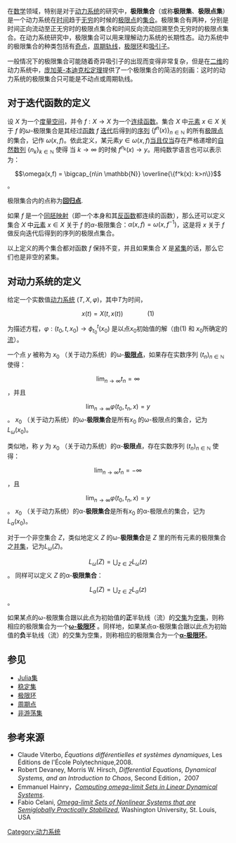 在[[数学|数学]]领域，特别是对于[[动力系统|动力系统]]的研究中，'''极限集合'''（或称'''极限集'''、'''极限点集'''）是一个动力系统在[[时间|时间]]趋于[[无限|无穷]]的时候的[[极限点|极限点]]的[[集合|集合]]。极限集合有两种，分别是时间正向流动至正无穷时的极限点集合和时间反向流动回溯至负无穷时的极限点集合。在动力系统研究中，极限集合可以用来理解动力系统的长期性态。动力系统中的极限集合的种类包括有[[奇点|奇点]]，[[周期|周期]][[轨线|轨线]]，[[极限环|极限环]]和[[吸引子|吸引子]]。

一般情况下的极限集合可能随着奇异吸引子的出现而变得非常复杂，但是在[[维度|二维]]的动力系统中，[[庞加莱-本迪克松定理|庞加莱-本迪克松定理]]提供了一个极限集合的简洁的刻画：这时的动力系统的极限集合只可能是不动点或周期轨线。

==对于迭代函数的定义==
设 <math>X</math> 为一个[[度量空间|度量空间]]，并令 <math>f:X\rightarrow X</math> 为一个[[连续函数|连续函数]]。集合 <math>X</math> 中[[元素|元素]] <math>x\in X</math> 关于 <math>f</math> 的<math>\omega</math>-极限集合是其经过[[函数|函数]] <math>f</math> [[迭代函数|迭代]]后得到的[[序列|序列]] <math>\{f^n(x)\}_{n\in \mathbb{N}}</math> 的所有[[极限点|极限点]]的集合，记作 <math>\omega(x,f)</math>。依此定义，某元素<math>y\in \omega(x,f)</math>[[当且仅当|当且仅当]]存在严格递增的[[自然数|自然]][[数列|数列]] <math>\{n_k\}_{k\in \mathbb{N}}</math> 使得 当 <math>k\rightarrow\infty</math> 的时候 <math>f^{n_k}(x)\rightarrow y</math>。用纯数学语言也可以表示为：

:<math>\omega(x,f) = \bigcap_{n\in \mathbb{N}} \overline{\{f^k(x): k>n\}}</math>。

极限集合内的点称为'''[[回归点|回归点]]'''.

如果 <math>f</math> 是一个[[同胚|同胚映射]]（即一个本身和其[[反函数|反函数]]都连续的函数），那么还可以定义 集合 <math>X</math> 中[[元素|元素]] <math>x\in X</math> 关于 <math>f</math> 的<math>\alpha</math>-极限集合：<math>\alpha(x,f)=\omega(x,f^{-1})</math>，这是将 <math>x</math> 关于 <math>f</math> 做反向迭代后得到的序列的极限点集合。

以上定义的两个集合都对函数 <math>f</math> 保持不变，并且如果集合 <math>X</math> 是[[紧空间|紧集]]的话，那么它们也是非空的紧集。

==对动力系统的定义==

给定一个实数值[[动力系统|动力系统]] <math>(T, X, \varphi)</math>，其中<math>T</math>为时间，
<center><math>x(t) = X(t,x(t)) \ \ \ \ \ \ \ \ \ \ \ \ \ \ (1)</math></center>
为描述方程，<math>\varphi: (t_0, t, x_0) \rightarrow \phi_{t_0}^{t}(x_0)</math> 是以点<math>x_0</math>初始值的解（由<math>(1)</math> 和 <math>x_0</math>所确定的[[流_(数学)|流]]）。

一个点 ''y'' 被称为 <math>x_0</math> （关于动力系统）的ω-'''[[极限点|极限点]]'''，如果存在实数序列 <math>(t_n)_{n \in \mathbb{N}}</math> 使得：
:<math>\lim_{n \to \infty} t_n = \infty</math>，并且
:<math>\lim_{n \to \infty} \varphi(t_0, t_n, x) = y </math>。
<math>x_0</math> （关于动力系统）的ω-'''极限集合'''是所有<math>x_0</math> 的ω-极限点的集合，记为<math>L_{\omega}(x_0)</math>。

类似地，称 ''y'' 为 <math>x_0</math> （关于动力系统）的α-'''极限点'''，存在实数序列 <math>(t_n)_{n \in \mathbb{N}}</math> 使得：
:<math>\lim_{n \to \infty} t_n = -\infty</math>，且
:<math>\lim_{n \to \infty} \varphi(t_0, t_n, x) = y </math>。
<math>x_0</math> （关于动力系统）的α-'''极限集合'''是所有<math>x_0</math> 的α-极限点的集合，记为<math>L_{\alpha}(x_0)</math>。

对于一个非空集合 <math>Z</math>，类似地定义 <math>Z</math> 的ω-'''极限集合'''是 <math>Z</math> 里的所有元素的极限集合之[[并集|并集]]，记为<math>L_{\omega}(Z)</math>。
:<math>L_{\omega}(Z) = \bigcup_{z \in Z} L_{\omega}(z)</math>。
同样可以定义 <math>Z</math> 的α-'''极限集合'''：
:<math>L_{\alpha}(Z) = \bigcup_{z \in Z} L_{\alpha}(z)</math>。

如果某点的ω-极限集合跟以此点为初始值的'''正'''半轨线（流）的[[交集|交集]]为[[空集|空集]]，则称相应的极限集合为一个'''[[极限环|ω-极限环]]''' 。同样地，如果某点α-极限集合跟以此点为初始值的'''负'''半轨线（流）的交集为空集，则称相应的极限集合为一个'''[[极限环|α-极限环]]'''。

==参见==
* [[Julia集|Julia集]]
* [[稳定流形|稳定集]]
* [[极限环|极限环]]
* [[周期点|周期点]]
* [[非游荡集|非游荡集]]

==参考来源==
*Claude Viterbo, ''Équations différentielles et systèmes dynamiques'', Les Éditions de l'École Polytechnique,2008.
* Robert Devaney, Morris W. Hirsch, ''Differential Equations, Dynamical Systems, and an Introduction to Chaos'', Second Edition，2007 
*Emmanuel Hainry，[http://www.loria.fr/~hainry/papers/omega_hal.pdf ''Computing omega-limit Sets in Linear Dynamical Systems''].
*Fabio Celani, [http://www.dis.uniroma1.it/~celani/talks/bedlewo_slides_2.pdf ''Omega-limit Sets of Nonlinear Systems that are Semiglobally Practically Stabilized''], Washington University, St. Louis, USA

[[Category:动力系统|Category:动力系统]]